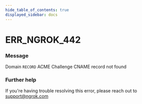```yaml
---
hide_table_of_contents: true
displayed_sidebar: docs
---
```



# ERR_NGROK_442

### Message

Domain `RECORD` ACME Challenge CNAME record not found

### Further help

If you're having trouble resolving this error, please reach out to [support@ngrok.com](mailto:support@ngrok.com?subject=Help%20with%20ERR_NGROK_442)

<ErrorDetails error="err_ngrok_442" />
